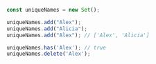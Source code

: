 ```js
const uniqueNames = new Set();

uniqueNames.add("Alex");
uniqueNames.add("Alicia");
uniqueNames.add("Alex"); // ['Alex', 'Alicia']

uniqueNames.has('Alex'); // true
uniqueNames.delete('Alex');
```
